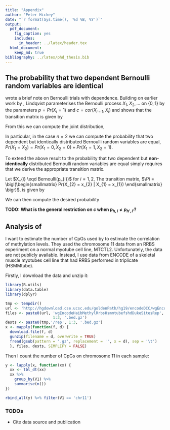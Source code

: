 ```yaml
---
title: "Appendix"
author: "Peter Hickey"
date: "`r format(Sys.time(), '%d %B, %Y')`"
output:
  pdf_document:
    fig_caption: yes
    includes:
      in_header: ../latex/header.tex
  html_document:
    keep_md: true
bibliography: ../latex/phd_thesis.bib
---
```


## The probability that two dependent Bernoulli random variables are identical

\cite{Lindqvist:1978fm} wrote a brief note on Bernoulli trials with dependence. Building on earlier work by \cite{Klotz:1973if}, Lindqvist parameterises the Bernoulli process $X_{1}, X_{2}, \ldots$ on $\{0, 1\}$ by the parameters $p = Pr(X_{i} = 1)$ and $c = cor(X_{i - 1}, X_{i})$ and shows that the transition matrix is given by

\begin{equation*}
\label{eq:transition_matrix_id}
\Pi =
 \begin{pmatrix}
  (1 - p) + cp & p (1 - c) \\
  (1 - p) (1 - c) & p + c (1 - p)
 \end{pmatrix}
\end{equation*}

From this we can compute the joint distribution,

\begin{equation*}
Pr(X_{1} = x_{1}, \ldots, X_{n} = x_{n}) = Pr(X_{1} = x_{1}) Pr(X_{2} = x_{2} | X_{2} = x_{2}) \cdots Pr(X_{n} = x_{n} | X_{n - 1} = x_{n - 1})
\end{equation*}

In particular, in the case $n = 2$ we can compute the probability that two dependent but identically distributed Bernoulli random variables are equal, $Pr(X_{1} = X_{2}) = Pr(X_{1} = 0, X_{2} = 0) + Pr(X_{1} = 1, X_{2} = 1)$.

To extend the above result to the probability that two dependent but __non-identically__ distributed Bernoulli random variables are equal simply requires that we derive the appropriate transition matrix.

Let $X_{i} \eqd Bernoulli(p_{i})$ for $i = 1, 2$. The transition matrix, $\Pi = \bigl(\begin{smallmatrix}
Pr(X_{2} = x_{2} | X_{1} = x_{1}) \end{smallmatrix} \bigr)$, is given by

\begin{equation*}
\label{eq:transition_matrix_nid}
\Pi =
 \begin{pmatrix}
  (1 - p_{2}) + c p_{1} & p{2} - c p_{1} \\
  \big [ (1 - p_{2}) + c p_{1} \big ] (1 - p_{1}) & \big [ p_{2} + c (1 - p_{1}) \big ] p_{1}
 \end{pmatrix}
\end{equation*}

We can then compute the desired probability

\begin{align*}
Pr(X_{1} = X_{2}) &= Pr(X_{1} = 0, X_{2} = 0) + Pr(X_{1} = 1, X_{2} = 1) \\
                  &= Pr(X_{2} = 0 | X_{1} = 0) Pr(X_{0} = 0) +
                     Pr(X_{2} = 1 | X_{1} = 1) Pr(X_{0} = 1) \\
                  &= \big [ (1 - p_{2}) + c p_{1} \big ] (1 - p_{1}) + 
                     \big [ p_{2} + c ( 1 - p_{1}) \big ] p_{1} \\
                  &= (1 - p_{1}) (1 - p_{2}) + c p_{1} \big [1 - p_{1}] +
                     p_{1} p_{2} + c p_{1} (1 - p_{1}) \\
                  &= (1 - p_{1}) (1 - p_{2}) + p_{1} p_{2} + 2 c p_{1} (1 - p_{1})
\end{align*}

__TODO: What is the general restriction on $c$ when $p_{h, i} \neq p_{h', i'}$?__

## Analysis of \cite{Lacey:2013iy}

I want to estimate the number of CpGs used by \cite{Lacey:2013iy} to estimate the correlation of methylation levels. They used the chromosome 11 data from an RRBS experiment on a normal myotube cell line, MTCTL2. Unfortunately, the data are not publicly available. Instead, I use data from ENCODE of a skeletal muscle myotubes cell line that had RRBS performed in triplicate (HSMMtube).

Firstly, I download the data and unzip it:
```r
library(R.utils)
library(data.table)
library(dplyr)

tmp <- tempdir()
url <- 'http://hgdownload.cse.ucsc.edu/goldenPath/hg19/encodeDCC/wgEncodeHaibMethylRrbs/'
files <- paste0(url, 'wgEncodeHaibMethylRrbsHsmmtubefshdDukeSitesRep', 
                     1:3, '.bed.gz')
dests <- paste0(tmp,'/rep', 1:3, '.bed.gz')
x <- mapply(function(f, d) {
  download.file(f, d)
  gunzip(filename = d, overwrite = TRUE)
  fread(gsub(pattern = '.gz', replacement = '', x = d), sep = '\t')
  }, files, dests, SIMPLIFY = FALSE)
```

Then I count the number of CpGs on chromosome 11 in each sample:
```r
y <- lapply(x, function(xx) {
  xx <- tbl_dt(xx)
  xx %>% 
    group_by(V1) %>% 
    summarise(n())
})

rbind_all(y) %>% filter(V1 == 'chr11')
```


### TODOs
 
* Cite data source and publication

